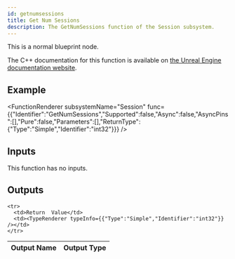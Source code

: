 ```yaml
---
id: getnumsessions
title: Get Num Sessions
description: The GetNumSessions function of the Session subsystem.
---
```



This is a normal blueprint node.

The C++ documentation for this function is available on [the Unreal Engine documentation website](https://dev.epicgames.com/documentation/en-us/unreal-engine/API/Plugins/OnlineSubsystem/Interfaces/IOnlineSession/).

## Example

<FunctionRenderer subsystemName="Session" func={{"Identifier":"GetNumSessions","Supported":false,"Async":false,"AsyncPins":[],"Pure":false,"Parameters":[],"ReturnType":{"Type":"Simple","Identifier":"int32"}}} />

## Inputs

This function has no inputs.

## Outputs


<table>
  <thead>
    <tr>
      <th>Output Name</th>
      <th>Output Type</th>
    </tr>
  </thead>
  <tbody>
    
    <tr>
      <td>Return  Value</td>
      <td><TypeRenderer typeInfo={{"Type":"Simple","Identifier":"int32"}} /></td>
    </tr>
  </tbody>
</table>



